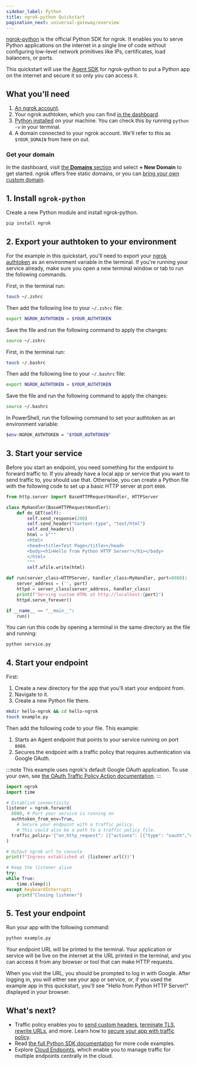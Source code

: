 ```yaml
---
sidebar_label: Python
title: ngrok-python Quickstart
pagination_next: universal-gateway/overview
---
```



[ngrok-python](https://ngrok.github.io/ngrok-python/index.html) is the official Python SDK for ngrok. It enables you to serve Python applications on the internet in a single line of code without configuring low-level network primitives like IPs, certificates, load balancers, or ports.

This quickstart will use the [Agent SDK](/agent-sdks/) for ngrok-python to put a Python app on the internet and secure it so only you can access it.

## What you'll need

1. [An ngrok account](https://dashboard.ngrok.com/signup).
1. Your ngrok authtoken, which you can find [in the dashboard](https://dashboard.ngrok.com/get-started/your-authtoken).
1. [Python installed](https://www.python.org/downloads/) on your machine. You can check this by running `python -v` in your terminal.
1. A domain connected to your ngrok account. We'll refer to this as `$YOUR_DOMAIN` from here on out.

### Get your domain

In the dashboard, visit [the **Domains** section](https://dashboard.ngrok.com/domains) and select **+ New Domain** to get started. ngrok offers free static domains, or you can [bring your own custom domain](/docs/universal-gateway/custom-domains/).

## 1. Install `ngrok-python`

Create a new Python module and install ngrok-python.

```bash
pip install ngrok
```

## 2. Export your authtoken to your environment

For the example in this quickstart, you'll need to export your [ngrok authtoken](https://dashboard.ngrok.com/get-started/your-authtoken) as an environment variable in the terminal. If you're running your service already, make sure you open a new terminal window or tab to run the following commands.

<Tabs groupId="os" queryString="os">
<TabItem value="macos" label="Mac OS" default>

First, in the terminal run:

```bash
touch ~/.zshrc
```

Then add the following line to your `~/.zshrc` file:

```bash
export NGROK_AUTHTOKEN = $YOUR_AUTHTOKEN
```

Save the file and run the following command to apply the changes:

```bash
source ~/.zshrc
```

</TabItem>
<TabItem value="linux" label="Debian Linux">

First, in the terminal run:

```bash
touch ~/.bashrc
```

Then add the following line to your `~/.bashrc` file:

```bash
export NGROK_AUTHTOKEN = $YOUR_AUTHTOKEN
```

Save the file and run the following command to apply the changes:

```bash
source ~/.bashrc
```

</TabItem>
<TabItem value="windows" label="Windows">

In PowerShell, run the following command to set your authtoken as an environment variable:

```bash
$env:NGROK_AUTHTOKEN = "$YOUR_AUTHTOKEN"
```

</TabItem>
</Tabs>

## 3. Start your service

Before you start an endpoint, you need something for the endpoint to forward traffic to. If you already have a local app or service that you want to send traffic to, you should use that. Otherwise, you can create a Python file with the following code to set up a basic HTTP server at port `8080`.

```python filename="service.py"
from http.server import BaseHTTPRequestHandler, HTTPServer

class MyHandler(BaseHTTPRequestHandler):
    def do_GET(self):
        self.send_response(200)
        self.send_header("Content-type", "text/html")
        self.end_headers()
        html = b"""
        <html>
        <head><title>Test Page</title></head>
        <body><h1>Hello from Python HTTP Server!</h1></body>
        </html>
        """
        self.wfile.write(html)

def run(server_class=HTTPServer, handler_class=MyHandler, port=8080):
    server_address = ('', port)
    httpd = server_class(server_address, handler_class)
    print(f"Serving custom HTML at http://localhost:{port}")
    httpd.serve_forever()

if __name__ == "__main__":
    run()
```

You can run this code by opening a terminal in the same directory as the file and running:

```bash
python service.py
```

## 4. Start your endpoint

First:

1. Create a new directory for the app that you'll start your endpoint from.
1. Navigate to it.
1. Create a new Python file there.

```bash
mkdir hello-ngrok && cd hello-ngrok
touch example.py
```

Then add the following code to your file. This example:

1. Starts an Agent endpoint that points to your service running on port `8080`.
1. Secures the endpoint with a traffic policy that requires authentication via Google OAuth.

:::note
This example uses ngrok's default Google OAuth application. To use your own, see [the OAuth Traffic Policy Action documentation](/docs/traffic-policy/actions/oauth/#google-example).
:::

```python filename="example.py"
import ngrok
import time

# Establish connectivity
listener = ngrok.forward(
  8080, # Port your service is running on
  authtoken_from_env=True,
	# Secure your endpoint with a traffic policy.
	# This could also be a path to a traffic policy file.
  traffic_policy='{"on_http_request": [{"actions": [{"type": "oauth","config": {"provider": "google"}}]}]}'
)

# Output ngrok url to console
print(f"Ingress established at {listener.url()}")

# Keep the listener alive
try:
while True:
    time.sleep(1)
except KeyboardInterrupt:
    print("Closing listener")
```

## 5. Test your endpoint

Run your app with the following command:

```bash
python example.py
```

Your endpoint URL will be printed to the terminal. Your application or service will be live on the internet at the URL printed in the terminal, and you can access it from any browser or tool that can make HTTP requests.

When you visit the URL, you should be prompted to log in with Google. After logging in, you will either see your app or service, or, if you used the example app in this quickstart, you'll see "Hello from Python HTTP Server!" displayed in your browser.

## What's next?

- Traffic policy enables you to [send custom headers](/traffic-policy/actions/add-headers/#examples), [terminate TLS](/traffic-policy/actions/terminate-tls/#examples),  [rewrite URLs](/traffic-policy/actions/url-rewrite/#examples), and more. Learn how to [secure your app with traffic policy](/docs/traffic-policy/).
- Read [the full Python SDK documentation](https://ngrok.github.io/ngrok-python/) for more code examples.
- Explore [Cloud Endpoints](/universal-gateway/cloud-endpoints/quickstart/), which enable you to manage traffic for multiple endpoints centrally in the cloud. 
